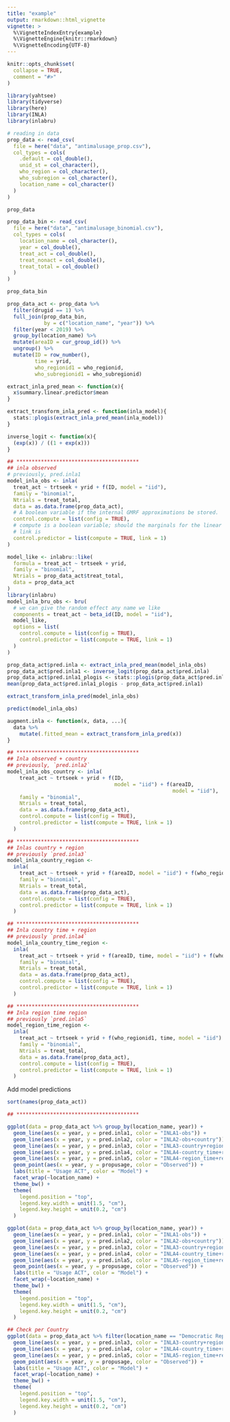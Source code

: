 ```yaml
---
title: "example"
output: rmarkdown::html_vignette
vignette: >
  %\VignetteIndexEntry{example}
  %\VignetteEngine{knitr::rmarkdown}
  %\VignetteEncoding{UTF-8}
---
```


```r
knitr::opts_chunk$set(
  collapse = TRUE,
  comment = "#>"
)
```

```r
library(yahtsee)
library(tidyverse)
library(here)
library(INLA)
library(inlabru)
```


```r
# reading in data
prop_data <- read_csv(
  file = here("data", "antimalusage_prop.csv"),
  col_types = cols(
    .default = col_double(),
    unid_st = col_character(),
    who_region = col_character(),
    who_subregion = col_character(),
    location_name = col_character()
  )
)

prop_data

prop_data_bin <- read_csv(
  file = here("data", "antimalusage_binomial.csv"),
  col_types = cols(
    location_name = col_character(),
    year = col_double(),
    treat_act = col_double(),
    treat_nonact = col_double(),
    treat_total = col_double()
  )
)

prop_data_bin

prop_data_act <- prop_data %>% 
  filter(drugid == 1) %>% 
  full_join(prop_data_bin, 
            by = c("location_name", "year")) %>% 
  filter(year < 2019) %>% 
  group_by(location_name) %>% 
  mutate(areaID = cur_group_id()) %>% 
  ungroup() %>% 
  mutate(ID = row_number(),
         time = yrid,
         who_regionid1 = who_regionid,
         who_subregionid1 = who_subregionid)
```

```r
extract_inla_pred_mean <- function(x){
  x$summary.linear.predictor$mean
}
```

```r
extract_transform_inla_pred <- function(inla_model){
  stats::plogis(extract_inla_pred_mean(inla_model))
}
```


```r
inverse_logit <- function(x){
  (exp(x)) / ((1 + exp(x)))
}
```


```r
## ****************************************
## inla observed
# previously, pred.inla1
model_inla_obs <- inla(
  treat_act ~ trtseek + yrid + f(ID, model = "iid"),
  family = "binomial",
  Ntrials = treat_total,
  data = as.data.frame(prop_data_act),
  # A boolean variable if the internal GMRF approximations be stored. 
  control.compute = list(config = TRUE),
  # compute is a boolean variable; should the marginals for the linear predictor be computed?
  # link is 
  control.predictor = list(compute = TRUE, link = 1)
)
```


```r
model_like <- inlabru::like(
  formula = treat_act ~ trtseek + yrid,
  family = "binomial",
  Ntrials = prop_data_act$treat_total,
  data = prop_data_act
)
library(inlabru)
model_inla_bru_obs <- bru(
  # we can give the random effect any name we like
  components = treat_act ~ beta_id(ID, model = "iid"),
  model_like,
  options = list(
    control.compute = list(config = TRUE),
    control.predictor = list(compute = TRUE, link = 1)
  )
)

```

 
```r
prop_data_act$pred.inla <- extract_inla_pred_mean(model_inla_obs)
prop_data_act$pred.inla1 <- inverse_logit(prop_data_act$pred.inla)
prop_data_act$pred.inla1_plogis <- stats::plogis(prop_data_act$pred.inla)
mean(prop_data_act$pred.inla1_plogis - prop_data_act$pred.inla1)

extract_transform_inla_pred(model_inla_obs)
```

```r
predict(model_inla_obs)
```


```r
augment.inla <- function(x, data, ...){
  data %>% 
    mutate(.fitted_mean = extract_transform_inla_pred(x))
}
```


```r
## ****************************************
## Inla observed + country
## previously, `pred.inla2`
model_inla_obs_country <- inla(
    treat_act ~ trtseek + yrid + f(ID, 
                                   model = "iid") + f(areaID,
                                                      model = "iid"),
    family = "binomial",
    Ntrials = treat_total,
    data = as.data.frame(prop_data_act),
    control.compute = list(config = TRUE),
    control.predictor = list(compute = TRUE, link = 1)
  )
```

```r
## ****************************************
## Inlas country + region
## previously `pred.inla3`
model_inla_country_region <-
  inla(
    treat_act ~ trtseek + yrid + f(areaID, model = "iid") + f(who_regionid),
    family = "binomial",
    Ntrials = treat_total,
    data = as.data.frame(prop_data_act),
    control.compute = list(config = TRUE),
    control.predictor = list(compute = TRUE, link = 1)
  )
```


```r
## ****************************************
## Inla country time + region
## previously `pred.inla4`
model_inla_country_time_region <-
  inla(
    treat_act ~ trtseek + yrid + f(areaID, time, model = "iid") + f(who_regionid),
    family = "binomial",
    Ntrials = treat_total,
    data = as.data.frame(prop_data_act),
    control.compute = list(config = TRUE),
    control.predictor = list(compute = TRUE, link = 1)
  )
```


```r
## ****************************************
## Inla region time region
## previously `pred.inla5`
model_region_time_region <-
  inla(
    treat_act ~ trtseek + yrid + f(who_regionid1, time, model = "iid") + f(who_regionid),
    family = "binomial",
    Ntrials = treat_total,
    data = as.data.frame(prop_data_act),
    control.compute = list(config = TRUE),
    control.predictor = list(compute = TRUE, link = 1)
  )
```

Add model predictions

```r
sort(names(prop_data_act))
```


```r
## ****************************************

ggplot(data = prop_data_act %>% group_by(location_name, year)) +
  geom_line(aes(x = year, y = pred.inla1, color = "INLA1-obs")) +
  geom_line(aes(x = year, y = pred.inla2, color = "INLA2-obs+country")) +
  geom_line(aes(x = year, y = pred.inla3, color = "INLA3-country+region")) +
  geom_line(aes(x = year, y = pred.inla4, color = "INLA4-country_time+region")) +
  geom_line(aes(x = year, y = pred.inla5, color = "INLA4-region_time+region")) +
  geom_point(aes(x = year, y = propusage, color = "Observed")) +
  labs(title = "Usage ACT", color = "Model") +
  facet_wrap(~location_name) +
  theme_bw() +
  theme(
    legend.position = "top",
    legend.key.width = unit(1.5, "cm"),
    legend.key.height = unit(0.2, "cm")
  )
```


```r
ggplot(data = prop_data_act %>% group_by(location_name, year)) +
  geom_line(aes(x = year, y = pred.inla1, color = "INLA1-obs")) +
  geom_line(aes(x = year, y = pred.inla2, color = "INLA2-obs+country")) +
  geom_line(aes(x = year, y = pred.inla3, color = "INLA3-country+region")) +
  geom_line(aes(x = year, y = pred.inla4, color = "INLA4-country_time+region")) +
  geom_line(aes(x = year, y = pred.inla5, color = "INLA5-region_time+region")) +
  geom_point(aes(x = year, y = propusage, color = "Observed")) +
  labs(title = "Usage ACT", color = "Model") +
  facet_wrap(~location_name) +
  theme_bw() +
  theme(
    legend.position = "top",
    legend.key.width = unit(1.5, "cm"),
    legend.key.height = unit(0.2, "cm")
  )
```


```r
## Check per Country
ggplot(data = prop_data_act %>% filter(location_name == "Democratic Republic Of The Congo")) +
  geom_line(aes(x = year, y = pred.inla3, color = "INLA3-country+region")) +
  geom_line(aes(x = year, y = pred.inla4, color = "INLA4-country_time+region")) +
  geom_line(aes(x = year, y = pred.inla5, color = "INLA5-region_time+region")) +
  geom_point(aes(x = year, y = propusage, color = "Observed")) +
  labs(title = "Usage ACT", color = "Model") +
  facet_wrap(~location_name) +
  theme_bw() +
  theme(
    legend.position = "top",
    legend.key.width = unit(1.5, "cm"),
    legend.key.height = unit(0.2, "cm")
  )

```

